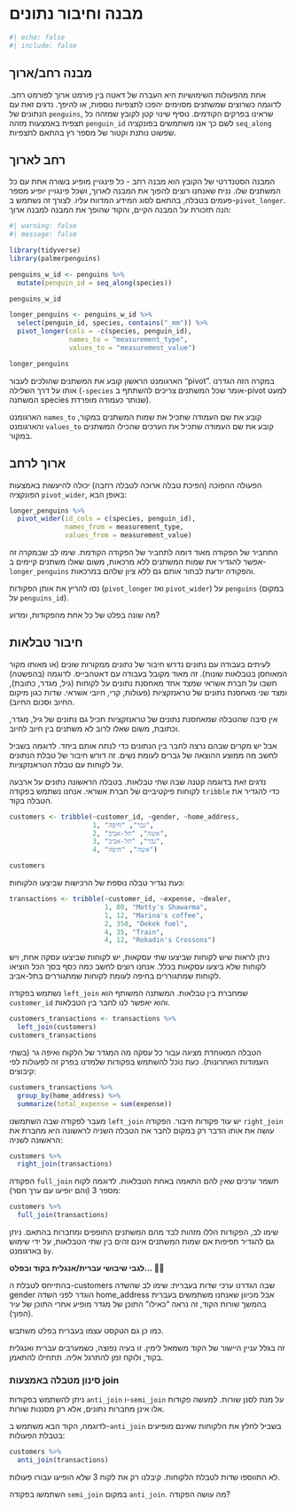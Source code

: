 # מבנה וחיבור נתונים {#sec-pivot-and-join}

```r
#| echo: false
#| include: false

```

## מבנה רחב/ארוך

אחת מהפעולות השימושיות היא העברה של דאטה בין פורמט ארוך לפורמט רחב. לדוגמה כשרוצים שמשתנים מסוימים יהפכו לתצפיות נוספות, או להיפך. נדגים זאת עם הנתונים של `penguins`, שראינו בפרקים הקודמים. נוסיף שינוי קטן לקובץ שמזהה כל תצפית באמצעות מזהה `penguin_id` לשם כך אנו משתמשים בפונקציה `seq_along` שפשוט נותנת וקטור של מספר רץ בהתאם לתצפיות.

## רחב לארוך

המבנה הסטנדרטי של הקובץ הוא מבנה רחב - כל פינגויין מופיע בשורה אחת עם כל המשתנים שלו. נניח שאנחנו רוצים להפוך את המבנה לארוך, ושכל פינגויין יופיע מספר פעמים בטבלה, בהתאם לסוג המידע המדווח עליו. לצורך זה נשתמש ב-`pivot_longer`. הנה תזכורת על המבנה הקיים, והקוד שהופך את המבנה למבנה ארוך:

```r
#| warning: false
#| message: false

library(tidyverse)
library(palmerpenguins)

penguins_w_id <- penguins %>% 
  mutate(penguin_id = seq_along(species))

penguins_w_id

longer_penguins <- penguins_w_id %>% 
  select(penguin_id, species, contains("_mm")) %>% 
  pivot_longer(cols = -c(species, penguin_id),
               names_to = "measurement_type",
               values_to = "measurement_value")

longer_penguins
```

הארגומנט הראשון קובע את המשתנים שהולכים לעבור "pivot". במקרה הזה הגדרנו אותו על דרך השלילה (`-species` אומר שכל המשתנים צריכים להשתתף ב-pivot למעט המשתנה species שנותר כעמודה מופרדת).

הארגומנט `names_to` קובע את שם העמודה שתכיל את שמות המשתנים במקור, והארגומנט `values_to` קובע את שם העמודה שתכיל את הערכים שהכילו המשתנים במקור.

## ארוך לרחב

הפעולה ההפוכה (הפיכת טבלה ארוכה לטבלה רחבה) יכולה להיעשות באמצעות הפונקציה `pivot_wider`, באופן הבא:

```r
longer_penguins %>% 
  pivot_wider(id_cols = c(species, penguin_id),
              names_from = measurement_type,
              values_from = measurement_value)
```

התחביר של הפקודה מאוד דומה לתחביר של הפקודה הקודמת. שימו לב שבמקרה זה אפשר להגדיר את שמות המשתנים ללא מרכאות, משום שאלו משתנים קיימים ב-`longer_penguins` והפקודה יודעת לבחור אותם גם ללא ציון שלהם במרכאות.

<div class="question">

נסו להריץ את אותן הפקודות (`pivot_longer` ואז `pivot_wider`) על `penguins` (במקום על `penguins_id`).

מה שונה בפלט של כל אחת מהפקודות, ומדוע?

</div>

## חיבור טבלאות

לעיתים בעבודה עם נתונים נדרש חיבור של נתונים ממקורות שונים (או מאותו מקור המאוחסן בטבלאות שונות). זה מאוד מקובל בעבודה עם דאטהבייס. לדוגמה (בהפשטה) חשבו על חברת אשראי שמצד אחד מאחסנת נתונים על לקוחות (גיל, מגדר, כתובת), ומצד שני מאחסנת נתונים של טראנזקציות (פעולות, קרי, חיובי אשראי. שדות כגון מיקום החיוב וסכום החיוב).

אין סיבה שהטבלה שמאחסנת נתונים של טראנזקציות תכיל גם נתונים של גיל, מגדר, וכתובת, משום שאלו לרוב לא משתנים בין חיוב לחיוב.

אבל יש מקרים שבהם נרצה לחבר בין הנתונים כדי לנתח אותם ביחד. לדוגמה בשביל לחשב מה ממוצע ההוצאה של גברים לעומת נשים. זה דורש חיבור של טבלת הנתונים על לקוחות עם טבלת הטראנזקציות.

נדגים זאת בדוגמה קטנה שבה שתי טבלאות. בטבלה הראשונה נתונים על ארבעה לקוחות פיקטיביים של חברת אשראי. אנחנו נשתמש בפקודה `tribble` כדי להגדיר את הטבלה בקוד.

```r
customers <- tribble(~customer_id, ~gender, ~home_address,
                     1, "גבר", "חיפה",
                     2, "אשה", "תל-אביב",
                     3, "גבר", "תל-אביב",
                     4, "אשה", "חיפה")

customers
```

כעת נגדיר טבלה נוספת של הרכישות שביצעו הלקוחות:

```r
transactions <- tribble(~customer_id, ~expense, ~dealer,    
                        1, 80, "Motty's Shawarma", 
                        1, 12, "Marina's coffee",
                        2, 350, "Dekek fuel",
                        4, 35, "Train",
                        4, 12, "Rokadin's Crossons")
```

ניתן לראות שיש לקוחות שביצעו שתי עסקאות, יש לקוחות שביצעו עסקה אחת, ויש לקוחות שלא ביצעו עסקאות בכלל. אנחנו רוצים לחשב כמה כסף בסך הכל הוציאו לקוחות שמתגוררים בחיפה לעומת לקוחות שמתגוררים בתל-אביב.

נשתמש בפקודה `left_join` שמחברת בין טבלאות. המשתנה המשותף הוא `customer_id` והוא יאפשר לנו לחבר בין הטבלאות.

```r
customers_transactions <- transactions %>%    
  left_join(customers)
customers_transactions
```

הטבלה המאוחדת מציגה עבור כל עסקה מה המגדר של הלקוח ואיפה גר (בשתי העמודות האחרונות). כעת נוכל להשתמש בפקודות שלמדנו בפרק זה לפעולות לפי קיבוצים:

```r
customers_transactions %>%    
  group_by(home_address) %>%    
  summarize(total_expense = sum(expense))
```

מעבר לפקודה שבה השתמשנו `left_join` יש עוד פקודות חיבור. הפקודה `right_join` עושה את אותו הדבר רק במקום לחבר את הטבלה השניה לראשונה היא מחברת את הראשונה לשניה:

```r
customers %>%    
  right_join(transactions)
```

הפקודה `full_join` תשמר ערכים שאין להם התאמה באחת הטבלאות. לדוגמה לקוח מספר 3 (והם יופיעו עם ערך חסר):

```r
customers %>%    
  full_join(transactions)
```

שימו לב, הפקודות הללו מזהות לבד מהם המשתנים החופפים ומחברות בהתאם. ניתן גם להגדיר חפיפות אם שמות המשתנים אינם זהים בין שתי הטבלאות, על ידי שימוש בארגומנט `by`.

<div class="note">

**לגבי שיבושי עברית/אנגלית בקוד ובפלט... 😮‍💨**

בהתייחס לטבלת ה-customers שבה הגדרנו ערכי שדות בעברית: שימו לב שהשדה gender הוגדר לפני השדה home_address אבל מכיוון שאנחנו משתמשים בעברית בהמשך שורות הקוד, זה נראה "כאילו" התוכן של מגדר מופיע אחרי התוכן של עיר (הפוך).

כמו כן גם הטקסט עצמו בעברית בפלט משתבש.

זה בגלל עניין היישור של הקוד משמאל לימין. זו בעיה נפוצה, כשמערבים עברית ואנגלית בקוד, ולוקח זמן להתרגל אליה. תתחילו להתאמן.

</div>

### סינון מטבלה באמצעות join

ניתן להשתמש בפקודות `anti_join` ו-`semi_join` על מנת לסנן שורות. למעשה פקודות אלו אינן מחברות נתונים, אלא רק מסננות שורות.

לדוגמה, הקוד הבא משתמש ב-`anti_join` בשביל לחלץ את הלקוחות שאינם מופיעים בטבלת הפעולות:

```r
customers %>%      
  anti_join(transactions)
```

לא התווספו שדות לטבלת הלקוחות. קיבלנו רק את לקוח 3 שלא הופיעו עבורו פעולות.

<div class="question">

השתמשו בפקודה `semi_join` במקום `anti_join`. מה עושה הפקודה?

</div>
